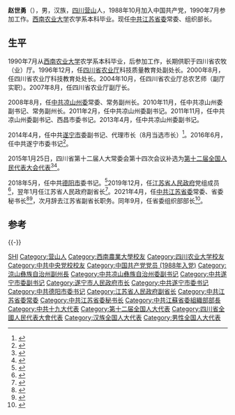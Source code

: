 '''赵世勇'''（{{bd|1967年|5月||catIdx=Zhao赵}}），男，汉族，[[四川|四川]][[营山|营山]]人，1988年10月加入中国共产党，1990年7月参加工作。[[西南农业大学|西南农业大学]]农学系本科毕业。现任[[中共江苏省委|中共江苏省委]]常委、组织部长。

== 生平 ==
1990年7月从[[西南农业大学|西南农业大学]]农学系本科毕业，后参加工作，长期供职于四川省农牧（业）厅。1996年12月，任[[四川省农业厅|四川省农业厅]]科技质量教育处副处长。2000年8月，任四川省农业厅科技教育处处长。2004年10月，任四川省农业厅总农艺师（副厅实职）。2007年8月，任四川省农业厅副厅长。

2008年8月，任[[中共凉山州委|中共凉山州委]]常委、常务副州长。2010年11月，任中共凉山州委副书记、常务副州长。2011年2月，任中共凉山州委副书记。2011年11月，任中共凉山州委副书记、西昌市委书记。2013年4月，任中共凉山州委副书记。

2014年4月，任中共[[遂宁市|遂宁市]]委副书记、代理市长（8月当选市长）<ref>{{cite news|title=杨洪波赵世勇拜会国家有关部委领导|url=http://sn.newssc.org/system/20150228/001593876.html|accessdate=2015-03-06|newspaper=四川新闻网|archive-url=https://web.archive.org/web/20150402161731/http://sn.newssc.org/system/20150228/001593876.html|archive-date=2015-04-02|dead-url=yes}}</ref>。2016年6月，任中共遂宁市委书记<ref>{{cite news|title=赵世勇出任四川遂宁市委书记，前任杨洪波已任副省长|url=http://www.thepaper.cn/newsDetail_forward_1484129|accessdate=2016-06-16|newspaper=澎湃新闻|archive-date=2018-03-03|archive-url=https://web.archive.org/web/20180303025409/https://www.thepaper.cn/newsDetail_forward_1484129|dead-url=no}}</ref>。

2015年1月25日，四川省第十二届人大常委会第十四次会议补选为[[第十二届全国人民代表大会代表|第十二届全国人民代表大会代表]]<ref>{{cite news|title=第十二届全国人民代表大会常务委员会代表资格审查委员会关于个别代表的代表资格的报告（2015年2月27日第十二届全国人民代表大会常务委员会第十三次会议通过）|url=http://www.npc.gov.cn/wxzl/gongbao/2015-05/07/content_1939081.htm|accessdate=2016-07-03|newspaper=中国人大网|archive-url=https://web.archive.org/web/20160828192246/http://www.npc.gov.cn/wxzl/gongbao/2015-05/07/content_1939081.htm|archive-date=2016年8月28日|dead-url=yes}}</ref><ref>{{cite news|title=陈光志 赵世勇补选为第十二届全国人大代表|url=http://sichuan.scol.com.cn/ggxw/201501/9982680.html|accessdate=2015-03-06|newspaper=四川在线|archive-date=2016-08-11|archive-url=https://web.archive.org/web/20160811234703/http://sichuan.scol.com.cn/ggxw/201501/9982680.html|dead-url=no}}</ref>。

2018年5月，任中共[[德阳市|德阳市]]委书记。<ref>{{cite news |title=赵世勇任四川德阳市委书记 |url=http://www.xinhuanet.com/renshi/2018-05/08/c_1122801599.htm |accessdate=2018-08-05 |publisher=新华网 |date=2018-05-08 |archive-date=2020-08-06 |archive-url=https://web.archive.org/web/20200806101545/http://www.xinhuanet.com/renshi/2018-05/08/c_1122801599.htm |dead-url=no }}</ref>2019年12月，任[[江苏省人民政府|江苏省人民政府]]党组成员<ref>{{cite news|title=四川德阳市委书记赵世勇调任江苏省政府党组成员|url=http://www.xinhuanet.com/renshi/2019-12/06/c_1125315444.htm|accessdate=2019-12-06|publisher=中国经济网|date=2019-12-06|archive-date=2020-02-11|archive-url=https://web.archive.org/web/20200211102711/http://www.xinhuanet.com/renshi/2019-12/06/c_1125315444.htm|dead-url=no}}</ref>，翌年1月任江苏省人民政府副省长<ref>{{cite news|title=赵世勇任江苏省副省长|url=http://renshi.people.com.cn/n1/2020/0109/c139617-31541792.html|accessdate=2020-01-09|publisher=人民网-中国共产党新闻网|date=2020-01-09|archive-date=2020-02-15|archive-url=https://web.archive.org/web/20200215022259/http://renshi.people.com.cn/n1/2020/0109/c139617-31541792.html|dead-url=no}}</ref>。2021年4月，任[[中共江苏省委|中共江苏省委]]常委、省委秘书长<ref>{{Cite web|title=韩立明任江苏省委常委、南京市委书记 赵世勇任省委常委(简历)_中国经济网——国家经济门户|url=http://district.ce.cn/newarea/sddy/202104/08/t20210408_36453346_1.shtml|accessdate=2021-04-08|work=district.ce.cn}}</ref><ref>{{Cite web|title=赵世勇任江苏省委秘书长 郭元强不再担任(简历)_中国经济网——国家经济门户|url=http://district.ce.cn/newarea/sddy/202104/14/t20210414_36471863.shtml|accessdate=2021-04-14|work=district.ce.cn|archive-date=2021-04-25|archive-url=https://web.archive.org/web/20210425202559/http://district.ce.cn/newarea/sddy/202104/14/t20210414_36471863.shtml|dead-url=no}}</ref>，次月辞去江苏省副省长职务。同年9月，任省委组织部部长<ref>{{Cite web|title=赵世勇任江苏省委组织部部长_中国经济网——国家经济门户|url=http://district.ce.cn/newarea/sddy/202109/30/t20210930_36963113.shtml|accessdate=2021-09-30|work=district.ce.cn}}</ref>。

== 参考 ==
{{Reflist}}

{{-}}
{{start box}}
{{s-ppo|cpc}}
{{s-before|[[郭元强|郭元强]]|rows=2}}
{{s-title|[[中国共产党江苏省委员会|中国共产党江苏省委员会]]组织部部长|2021年9月－}}
{{s-inc}}
{{s-title|[[中国共产党江苏省委员会|中国共产党江苏省委员会]]秘书长|2021年4月－2021年11月}}
{{s-after|[[潘贤掌|潘贤掌]]}}
{{s-before|[[蒲波|蒲波]]}}
{{s-title|[[中国共产党德阳市委员会|中国共产党德阳市委员会]]书记|2018年6月-2019年12月}} 
{{s-after|[[靳磊|靳磊]]}}
{{s-before|[[杨洪波_(四川)|杨洪波]]}}
{{s-title|[[中国共产党遂宁市委员会|中国共产党遂宁市委员会]]书记|2016年6月-2018年6月}} 
{{s-after|[[邵革军|邵革军]]}}
{{s-gov|prc}}
{{s-before|[[何华章|何华章]]}}
{{s-title|[[遂宁市人民政府|遂宁市人民政府]]市长|2014年4月-2016年8月}} 
{{s-after|[[杨自力|杨自力]]}}
{{end box}}
{{江苏省领导人}}

{{Authority control}}
{{DEFAULTSORT:Zhao赵}}
[[Category:赵姓|SHI]]
[[Category:营山人|Category:营山人]]
[[Category:西南農業大學校友|Category:西南農業大學校友]]
[[Category:四川农业大学校友|Category:四川农业大学校友]]
[[Category:中共中央党校校友|Category:中共中央党校校友]]
[[Category:中国共产党党员_(1988年入党)|Category:中国共产党党员 (1988年入党)]]
[[Category:涼山彝族自治州副州長|Category:涼山彝族自治州副州長]]
[[Category:中共凉山彝族自治州委副书记|Category:中共凉山彝族自治州委副书记]]
[[Category:中共遂宁市委副书记|Category:中共遂宁市委副书记]]
[[Category:遂宁市人民政府市长|Category:遂宁市人民政府市长]]
[[Category:中共遂宁市委书记|Category:中共遂宁市委书记]]
[[Category:中共德阳市委书记|Category:中共德阳市委书记]]
[[Category:江苏省人民政府副省长|Category:江苏省人民政府副省长]]
[[Category:中共江苏省委常委|Category:中共江苏省委常委]]
[[Category:中共江苏省委秘书长|Category:中共江苏省委秘书长]]
[[Category:中共江蘇省委組織部部長|Category:中共江蘇省委組織部部長]]
[[Category:中共十九大代表|Category:中共十九大代表]]
[[Category:第十二届全国人大代表|Category:第十二届全国人大代表]]
[[Category:四川省全國人民代表大會代表|Category:四川省全國人民代表大會代表]]
[[Category:汉族全国人大代表|Category:汉族全国人大代表]]
[[Category:男性全国人大代表|Category:男性全国人大代表]]